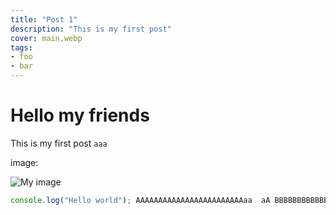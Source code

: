 ```yaml
---
title: "Post 1"
description: "This is my first post"
cover: main.webp
tags:
- foo
- bar
---
```


# Hello my friends

This is my first post `aaa`

image:

![My image](main.webp)

```js
console.log("Hello world"); AAAAAAAAAAAAAAAAAAAAAAAAaa  aA BBBBBBBBBBBBBBBB                                   w
```
